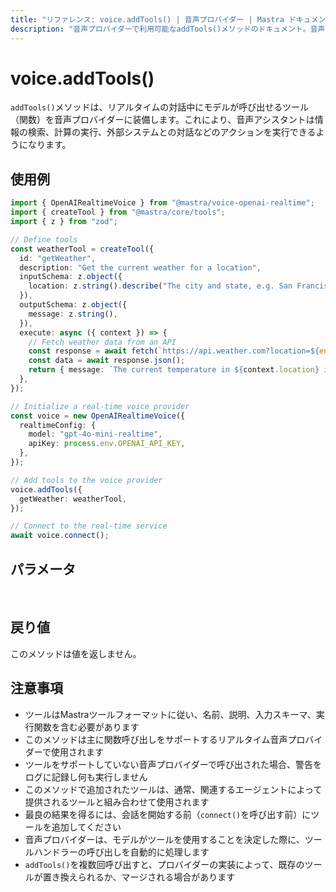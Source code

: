 ```yaml
---
title: "リファレンス: voice.addTools() | 音声プロバイダー | Mastra ドキュメント"
description: "音声プロバイダーで利用可能なaddTools()メソッドのドキュメント。音声モデルに関数呼び出し機能を提供します。"
---
```


# voice.addTools()

`addTools()`メソッドは、リアルタイムの対話中にモデルが呼び出せるツール（関数）を音声プロバイダーに装備します。これにより、音声アシスタントは情報の検索、計算の実行、外部システムとの対話などのアクションを実行できるようになります。

## 使用例

```typescript
import { OpenAIRealtimeVoice } from "@mastra/voice-openai-realtime";
import { createTool } from "@mastra/core/tools";
import { z } from "zod";

// Define tools
const weatherTool = createTool({
  id: "getWeather",
  description: "Get the current weather for a location",
  inputSchema: z.object({
    location: z.string().describe("The city and state, e.g. San Francisco, CA"),
  }),
  outputSchema: z.object({
    message: z.string(),
  }),
  execute: async ({ context }) => {
    // Fetch weather data from an API
    const response = await fetch(`https://api.weather.com?location=${encodeURIComponent(context.location)}`);
    const data = await response.json();
    return { message: `The current temperature in ${context.location} is ${data.temperature}°F with ${data.conditions}.` };
  },
});

// Initialize a real-time voice provider
const voice = new OpenAIRealtimeVoice({
  realtimeConfig: {
    model: "gpt-4o-mini-realtime",
    apiKey: process.env.OPENAI_API_KEY,
  },
});

// Add tools to the voice provider
voice.addTools({
  getWeather: weatherTool,
});

// Connect to the real-time service
await voice.connect();
```

## パラメータ
<br/>
<PropertiesTable
  content={[
    {
      name: "tools",
      type: "ToolsInput",
      description: "音声モデルによって呼び出すことができるツール定義を含むオブジェクト",
      isOptional: false,
    }
  ]}
/>

## 戻り値

このメソッドは値を返しません。

## 注意事項

- ツールはMastraツールフォーマットに従い、名前、説明、入力スキーマ、実行関数を含む必要があります
- このメソッドは主に関数呼び出しをサポートするリアルタイム音声プロバイダーで使用されます
- ツールをサポートしていない音声プロバイダーで呼び出された場合、警告をログに記録し何も実行しません
- このメソッドで追加されたツールは、通常、関連するエージェントによって提供されるツールと組み合わせて使用されます
- 最良の結果を得るには、会話を開始する前（`connect()`を呼び出す前）にツールを追加してください
- 音声プロバイダーは、モデルがツールを使用することを決定した際に、ツールハンドラーの呼び出しを自動的に処理します
- `addTools()`を複数回呼び出すと、プロバイダーの実装によって、既存のツールが置き換えられるか、マージされる場合があります